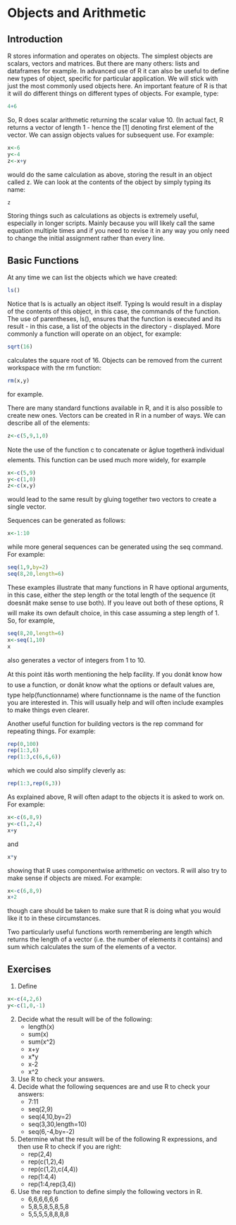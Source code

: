 # Objects and Arithmetic

## Introduction

R stores information and operates on objects. The simplest objects are scalars, vectors and matrices.
But there are many others: lists and dataframes for example. In advanced use of R it can also be
useful to define new types of object, specific for particular application. We will stick with just the
most commonly used objects here.
An important feature of R is that it will do different things on different types of objects. For
example, type:

```r
4+6
```


So, R does scalar arithmetic returning the scalar value 10. (In actual fact, R returns a vector of
length 1 - hence the [1] denoting first element of the vector.
We can assign objects values for subsequent use. For example:

```r
x<-6
y<-4
z<-x+y
```

would do the same calculation as above, storing the result in an object called z. We can look at
the contents of the object by simply typing its name:

```r
z
```

Storing things such as calculations as objects is extremely useful, especially in longer scripts. Mainly because you will likely call the same equation multiple times and if you need to revise it in any way you only need to change the initial assignment rather than every line. 

## Basic Functions

At any time we can list the objects which we have created:

```r
ls()
```


Notice that ls is actually an object itself. Typing ls would result in a display of the contents of
this object, in this case, the commands of the function. The use of parentheses, ls(), ensures that
the function is executed and its result - in this case, a list of the objects in the directory - displayed.
More commonly a function will operate on an object, for example:

```r
sqrt(16)
```

calculates the square root of 16. Objects can be removed from the current workspace with the rm
function:

```r
rm(x,y)
```

for example.


There are many standard functions available in R, and it is also possible to create new ones.
Vectors can be created in R in a number of ways. We can describe all of the elements:
```r
z<-c(5,9,1,0)
```


Note the use of the function c to concatenate or âglue togetherâ individual elements. This function
can be used much more widely, for example

```r
x<-c(5,9)
y<-c(1,0)
z<-c(x,y)
```


would lead to the same result by gluing together two vectors to create a single vector.


Sequences can be generated as follows:

```r
x<-1:10
```

while more general sequences can be generated using the seq command. For example:

```r
seq(1,9,by=2)
seq(8,20,length=6)
```


These examples illustrate that many functions in R have optional arguments, in this case, either
the step length or the total length of the sequence (it doesnât make sense to use both). If you leave
out both of these options, R will make its own default choice, in this case assuming a step length
of 1. So, for example,

```r
seq(8,20,length=6)
x<-seq(1,10)
x
```

also generates a vector of integers from 1 to 10.


At this point itâs worth mentioning the help facility. If you donât know how to use a function,
or donât know what the options or default values are, type help(functionname) where functionname is the name of the function you are interested in. This will usually help and will often include examples to make things even clearer.


Another useful function for building vectors is the rep command for repeating things. For
example:

```r
rep(0,100)
rep(1:3,6)
rep(1:3,c(6,6,6))
```

which we could also simplify cleverly as:

```r
rep(1:3,rep(6,3))
```


As explained above, R will often adapt to the objects it is asked to work on. For example:

```r
x<-c(6,8,9)
y<-c(1,2,4)
x+y
```

and

```r
x*y
```

showing that R uses componentwise arithmetic on vectors. R will also try to make sense if objects
are mixed. For example:

```r
x<-c(6,8,9)
x+2
```

though care should be taken to make sure that R is doing what you would like it to in these circumstances.

Two particularly useful functions worth remembering are length which returns the length of a vector (i.e. the number of elements it contains) and sum which calculates the sum of the elements of a vector.

## Exercises

1. Define
```r
x<-c(4,2,6)
y<-c(1,0,-1)
```


2. Decide what the result will be of the following:
    + length(x)
    + sum(x)
    + sum(x^2)
    + x+y
    + x*y
    + x-2
    + x^2
3. Use R to check your answers.
4. Decide what the following sequences are and use R to check your answers:
    + 7:11
    + seq(2,9)
    + seq(4,10,by=2)
    + seq(3,30,length=10)
    + seq(6,-4,by=-2)
5. Determine what the result will be of the following R expressions, and then use R to check if	you are right:
    + rep(2,4)
    + rep(c(1,2),4)
    + rep(c(1,2),c(4,4))
    + rep(1:4,4)
    + rep(1:4,rep(3,4))
6. Use the rep function to define simply the following vectors in R.
    + 6,6,6,6,6,6
    + 5,8,5,8,5,8,5,8
    + 5,5,5,5,8,8,8,8
